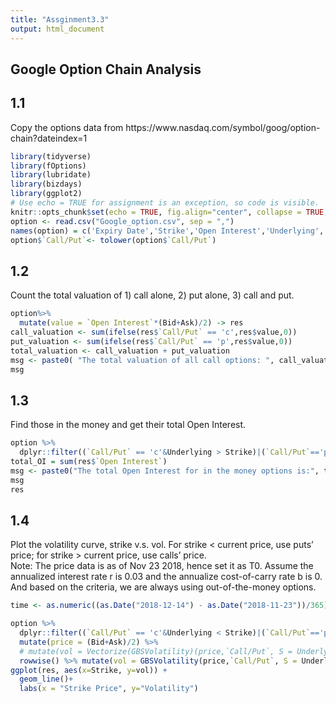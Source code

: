 ```yaml
---
title: "Assginment3.3"
output: html_document
---
```


## Google Option Chain Analysis

## 1.1
Copy the options data from https://www.nasdaq.com/symbol/goog/option-chain?dateindex=1
```r
library(tidyverse)
library(fOptions)
library(lubridate)
library(bizdays)
library(ggplot2)
# Use echo = TRUE for assignment is an exception, so code is visible. 
knitr::opts_chunk$set(echo = TRUE, fig.align="center", collapse = TRUE, cache = TRUE) 
option <- read.csv("Google_option.csv", sep = ",")
names(option) = c('Expiry Date','Strike','Open Interest','Underlying','Call/Put','Bid','Ask')
option$`Call/Put`<- tolower(option$`Call/Put`)
```

## 1.2
Count the total valuation of 1) call alone, 2) put alone, 3) call and put.
```r
option%>%
  mutate(value = `Open Interest`*(Bid+Ask)/2) -> res
call_valuation <- sum(ifelse(res$`Call/Put` == 'c',res$value,0))
put_valuation <- sum(ifelse(res$`Call/Put` == 'p',res$value,0))
total_valuation <- call_valuation + put_valuation
msg <- paste0( "The total valuation of all call options: ", call_valuation, "; The total valuation of all put options: ", put_valuation, "; The total valuation of all call options: ", call_valuation, "; The total valuation of all call and put options: ", total_valuation)
msg
```

## 1.3
Find those in the money and get their total Open Interest.
```r
option %>%
  dplyr::filter((`Call/Put` == 'c'&Underlying > Strike)|(`Call/Put`=='p'&Underlying < Strike))-> res
total_OI = sum(res$`Open Interest`)
msg <- paste0("The total Open Interest for in the money options is:", total_OI)
msg
res


```

## 1.4
Plot the volatility curve, strike v.s. vol. For strike < current price, use puts' price; for strike > current price, use calls' price.  
Note: The price data is as of Nov 23 2018, hence set it as T0. Assume the annualized interest rate r is 0.03 and the annualize cost-of-carry rate b is 0.
And based on the criteria, we are always using out-of-the-money options.
```r
time <- as.numeric((as.Date("2018-12-14") - as.Date("2018-11-23"))/365)

option %>%
  dplyr::filter((`Call/Put` == 'c'&Underlying < Strike)|(`Call/Put`=='p'&Underlying > Strike)) %>%
  mutate(price = (Bid+Ask)/2) %>%
  # mutate(vol = Vectorize(GBSVolatility)(price,`Call/Put`, S = Underlying, Strike, Time= time, r=0.03, b = 0.00 ,maxiter = 1000)) -> res
  rowwise() %>% mutate(vol = GBSVolatility(price,`Call/Put`, S = Underlying, Strike, Time= time, r=0.03, b = 0.00 ,maxiter = 1000)) -> res
ggplot(res, aes(x=Strike, y=vol)) +
  geom_line()+
  labs(x = "Strike Price", y="Volatility")
```